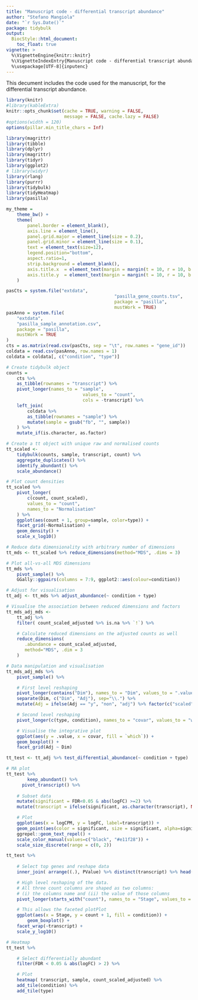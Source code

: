 ```yaml
---
title: "Manuscript code - differential transcript abundance"
author: "Stefano Mangiola"
date: "`r Sys.Date()`"
package: tidybulk
output:
  BiocStyle::html_document:
    toc_float: true
vignette: >
  %\VignetteEngine{knitr::knitr}
  %\VignetteIndexEntry{Manuscript code - differential transcript abundance}
  %\usepackage[UTF-8]{inputenc}
---
```


This decument includes the code used for the manuscript, for the differential transcript abundance.


```r
library(knitr)
#library(kableExtra)
knitr::opts_chunk$set(cache = TRUE, warning = FALSE,
                      message = FALSE, cache.lazy = FALSE)
#options(width = 120)
options(pillar.min_title_chars = Inf)

library(magrittr)
library(tibble)
library(dplyr)
library(magrittr)
library(tidyr)
library(ggplot2)
# library(widyr)
library(rlang)
library(purrr)
library(tidybulk)
library(tidyHeatmap)
library(pasilla)

my_theme = 	
	theme_bw() +
	theme(
		panel.border = element_blank(),
		axis.line = element_line(),
		panel.grid.major = element_line(size = 0.2),
		panel.grid.minor = element_line(size = 0.1),
		text = element_text(size=12),
		legend.position="bottom",
		aspect.ratio=1,
		strip.background = element_blank(),
		axis.title.x  = element_text(margin = margin(t = 10, r = 10, b = 10, l = 10)),
		axis.title.y  = element_text(margin = margin(t = 10, r = 10, b = 10, l = 10))
	)

```

```r
pasCts = system.file("extdata",
										 "pasilla_gene_counts.tsv",
										 package = "pasilla",
										 mustWork = TRUE)
pasAnno = system.file(
	"extdata",
	"pasilla_sample_annotation.csv",
	package = "pasilla",
	mustWork = TRUE
)
cts = as.matrix(read.csv(pasCts, sep = "\t", row.names = "gene_id"))
coldata = read.csv(pasAnno, row.names = 1)
coldata = coldata[, c("condition", "type")]

# Create tidybulk object
counts =
	cts %>%
	as_tibble(rownames = "transcript") %>%
	pivot_longer(names_to = "sample",
							 values_to = "count",
							 cols = -transcript) %>%
	left_join(
		coldata %>%
		as_tibble(rownames = "sample") %>%
		mutate(sample = gsub("fb", "", sample))
	) %>%
	mutate_if(is.character, as.factor)
```

```r
# Create a tt object with unique raw and normalised counts
tt_scaled <- 
    tidybulk(counts, sample, transcript, count) %>%
    aggregate_duplicates() %>%
    identify_abundant() %>%
    scale_abundance()

# Plot count densities
tt_scaled %>%
    pivot_longer(
        c(count, count_scaled),
        values_to = "count", 
        names_to = "Normalisation"
    ) %>%
    ggplot(aes(count + 1, group=sample, color=type)) +
    facet_grid(~Normalisation) +
    geom_density() +
    scale_x_log10()

```

```r
# Reduce data dimensionality with arbitrary number of dimensions
tt_mds <- tt_scaled %>% reduce_dimensions(method="MDS", .dims = 3)

# Plot all-vs-all MDS dimensions 
tt_mds %>%
    pivot_sample() %>%
    GGally::ggpairs(columns = 7:9, ggplot2::aes(colour=condition))

```

```r
# Adjust for visualisation
tt_adj <- tt_mds %>% adjust_abundance(~ condition + type)

# Visualise the association between reduced dimensions and factors
tt_mds_adj_mds <- 
    tt_adj %>%
    filter( count_scaled_adjusted %>% is.na %>% `!`) %>%

    # Calculate reduced dimensions on the adjusted counts as well
    reduce_dimensions(
       .abundance = count_scaled_adjusted, 
       method="MDS", .dim = 3
    ) 


```

```r
# Data manipulation and visualisation 
tt_mds_adj_mds %>%
    pivot_sample() %>%

    # First level reshaping
    pivot_longer(contains("Dim"), names_to = "Dim", values_to = ".value")   %>%
    separate(Dim, c("Dim", "Adj"), sep="\\.") %>%
    mutate(Adj = ifelse(Adj == "y", "non", "adj") %>% factor(c("scaled", "adj"))) %>%

    # Second level reshaping
    pivot_longer(c(type, condition), names_to = "covar", values_to = "which") %>%

    # Visualise the integrative plot
    ggplot(aes(y = .value, x = covar, fill = `which`)) +
    geom_boxplot() +
    facet_grid(Adj ~ Dim)


```

```r
tt_test <- tt_adj %>% test_differential_abundance(~ condition + type)

# MA plot
tt_test %>%
		keep_abundant() %>%
	  pivot_transcript() %>%
	
    # Subset data
    mutate(significant = FDR<0.05 & abs(logFC) >=2) %>%
    mutate(transcript = ifelse(significant, as.character(transcript), NA)) %>%

    # Plot
    ggplot(aes(x = logCPM, y = logFC, label=transcript)) +
    geom_point(aes(color = significant, size = significant, alpha=significant)) +
    ggrepel::geom_text_repel() +
    scale_color_manual(values=c("black", "#e11f28")) +
    scale_size_discrete(range = c(0, 2)) 

```

```r
tt_test %>%
    
    # Select top genes and reshape data
    inner_join( arrange((.), PValue) %>% distinct(transcript) %>% head(6)) %>%

    # High level reshaping of the data. 
    # All three count columns are shaped as two columns: 
    # (i) the columns name and (ii) the value of those columns
    pivot_longer(starts_with("count"), names_to = "Stage", values_to = "count") %>%

    # This allows the faceted plotPlot
    ggplot(aes(x = Stage, y = count + 1, fill = condition)) +
		geom_boxplot() +
    facet_wrap(~transcript) +
    scale_y_log10() 

```

```r
# Heatmap
tt_test %>%

    # Select differentially abundant
    filter(FDR < 0.05 & abs(logFC) > 2) %>%

    # Plot
    heatmap( transcript, sample, count_scaled_adjusted) %>% 
    add_tile(condition) %>%
    add_tile(type)

```
